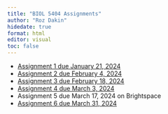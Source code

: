 ```yaml
---
title: "BIOL 5404 Assignments"
author: "Roz Dakin"
hidedate: true
format: html
editor: visual
toc: false
---
```


-   [Assignment 1 due January 21, 2024](assignment_1.html)
-   [Assignment 2 due February 4, 2024](assignment_2.html)
-   [Assignment 3 due February 18, 2024](assignment_3.html)
-   [Assignment 4 due March 3, 2024](assignment_4.html)
-   Assignment 5 due March 17, 2024 on Brightspace
-   [Assignment 6 due March 31, 2024](assignment_6.html)
